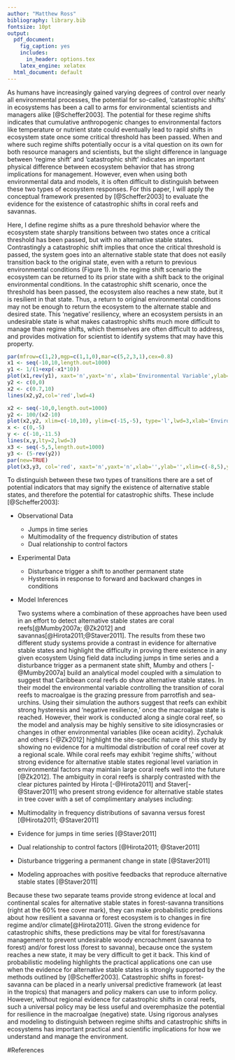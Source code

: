 ```yaml
---
author: "Matthew Ross"
bibliography: library.bib
fontsize: 10pt
output:
  pdf_document:
    fig_caption: yes
    includes:
      in_header: options.tex
    latex_engine: xelatex
  html_document: default
---
```


As humans have increasingly gained varying degrees of control over nearly all environmental processes, the potential for so-called, 'catastrophic shifts' in ecosystems has been a call to arms for environmental scientists and managers alike [@Scheffer2003]. The potential for these regime shifts indicates that cumulative anthropogenic changes to environmental factors like temperature or nutrient state could eventually lead to rapid shifts in ecosystem state once some critical threshold has been passed. When and where such regime shifts potentially occur is a vital question on its own for both resource managers and scientists, but the slight difference in language between 'regime shift' and 'catastrophic shift' indicates an important physical difference between ecosystem behavior that has strong implications for management. However, even when using both environmental data and models, it is often difficult to distinguish between these two types of ecosystem responses. For this paper, I will apply the conceptual framework presented by [@Scheffer2003] to evaluate the evidence for the existence of catastrophic shifts in coral reefs and savannas.

  Here, I define regime shifts as a pure threshold behavior where the ecosystem state sharply transitions between two states once a critical threshold has been passed, but with no alternative stable states. Contrastingly a catastrophic shift implies that once the critical threshold is passed, the system goes into an alternative stable state that does not easily transition back to the original state, even with a return to previous environmental conditions (Figure 1). In the regime shift scenario the ecosystem can be returned to its prior state with a shift back to the original environmental conditions. In the catastrophic shift scenario, once the threshold has been passed, the ecosystem also reaches a new state, but it is resilient in that state. Thus, a return to original environmental conditions may not be enough to return the ecosystem to the alternate stable and desired state. This 'negative' resiliency, where an ecosystem persists in an undesirable state is what makes catastrophic shifts much more difficult to manage than regime shifts, which themselves are often difficult to address, and provides motivation for scientist to identify systems that may have this property. 
  
```r
par(mfrow=c(1,2),mgp=c(1,1,0),mar=c(5,2,3,1),cex=0.8)
x1 <- seq(-10,10,length.out=1000)
y1 <- 1/(1+exp(-x1*10))
plot(x1,rev(y1), xaxt='n',yaxt='n', xlab='Environmental Variable',ylab='Ecosystem State', type='l', lwd=3, main='Regime Shift')
y2 <- c(0,0)
x2 <- c(0.7,10)
lines(x2,y2,col='red',lwd=4)

x2 <- seq(-10,0,length.out=1000)
y2 <- 100/(x2-10)
plot(x2,y2, xlim=c(-10,10), ylim=c(-15,-5), type='l',lwd=3,xlab='Environmental Variable', ylab='',xaxt='n',yaxt='n',main='Catastrophic Shift')
x <- c(0,-5)
y <- c(-10,-11.5)
lines(x,y,lty=2,lwd=3)
x3 <- seq(-5,5,length.out=1000)
y3 <- (5-rev(y2))
par(new=TRUE)
plot(x3,y3, col='red', xaxt='n',yaxt='n',xlab='',ylab='',xlim=c(-8,5),ylim=c(10,25), type='l',lwd=3)

```

  To distinguish between these two types of transitions there are a set of potential indicators that may signify the existence of alternative stable states, and therefore the potential for catastrophic shifts. These include [@Scheffer2003]:
  
* Observational Data
    + Jumps in time series
    + Multimodality of the frequency distribution of states
    + Dual relationship to control factors
* Experimental Data
    + Disturbance trigger a shift to another permanent state
    + Hysteresis in response to forward and backward changes in conditions
* Model Inferences

  Two systems where a combination of these approaches have been used in an effort to detect alternative stable states are coral reefs[@Mumby2007a; @Zk2012] and savannas[@Hirota2011;@Staver2011]. The results from these two different study systems provide a contrast in evidence for alternative stable states and highlight the difficulty in proving there existence in any given ecosystem
  Using field data including jumps in time series and a disturbance trigger as a permanent state shift, Mumby and others [-@Mumby2007a] build an analytical model coupled with a simulation to suggest that Caribbean coral reefs do show alternative stable states. In their model the environmental variable controlling the transition of coral reefs to macroalgae is the grazing pressure from parrotfish and sea-urchins. Using their simulation the authors suggest that reefs can exhibit strong hysteresis and 'negative resilience,' once the macroalgae state is reached. However, their work is conducted along a single coral reef, so the model and analysis may be highly sensitive to site idiosyncrasies or changes in other environmental variables (like ocean acidity). Zychaluk and others [-@Zk2012] highlight the site-specific nature of this study by showing no evidence for a multimodal distribution of coral reef cover at a regional scale. While coral reefs may exhibit 'regime shifts,' without strong evidence for alternative stable states regional level variation in environmental factors may maintain large coral reefs well into the future [@Zk2012]. 
  The ambiguity in coral reefs is sharply contrasted with the clear pictures painted by Hirota [-@Hirota2011] and Staver[-@Staver2011] who present strong evidence for alternative stable states in tree cover with a set of complimentary analyses including:
  
* Multimodality in frequency distributions of savanna versus forest [@Hirota2011; @Staver2011]
* Evidence for jumps in time series [@Staver2011]
* Dual relationship to control factors [@Hirota2011; @Staver2011]
* Disturbance triggering a permanent change in state [@Staver2011]
* Modeling approaches with positive feedbacks that reproduce alternative stable states [@Staver2011]

Because these two separate teams provide strong evidence at local and continental scales for alternative stable states in forest-savanna transitions (right at the 60% tree cover mark), they can make probabilistic predictions about how resilient a savanna or forest ecosystem is to changes in fire regime and/or climate[@Hirota2011]. Given the strong evidence for catastrophic shifts, these predictions may be vital for forest/savanna management to prevent undesirable woody encroachment (savanna to forest) and/or forest loss (forest to savanna), because once the system reaches a new state, it may be very difficult to get it back. 
  This kind of probabilistic modeling highlights the practical applications one can use when the evidence for alternative stable states is strongly supported by the methods outlined by [@Scheffer2003]. Catastrophic shifts in forest-savanna can be placed in a nearly universal predictive framework (at least in the tropics) that managers and policy makers can use to inform policy. However, without regional evidence for catastrophic shifts in coral reefs, such a universal policy may be less useful and overemphasize the potential for resilience in the macroalgae (negative) state. Using rigorous analyses and modeling to distinguish between regime shifts and catastrophic shifts in ecosystems has important practical and scientific implications for how we understand and manage the environment.  
  
#References

